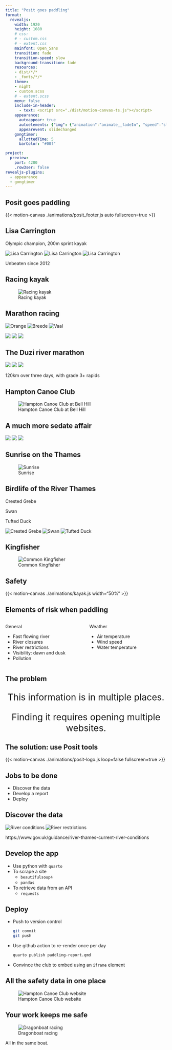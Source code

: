 ```yaml
---
title: "Posit goes paddling"
format: 
  revealjs:
    width: 1920
    height: 1080
    # css: 
    # - custom.css
    # - extent.css
    mainfont: Open_Sans
    transition: fade
    transition-speed: slow
    background-transition: fade
    resources:
    - dist/*/*
    - _fonts/*/*
    theme: 
    - night
    - custom.scss
    # - extent.scss
    menu: false
    include-in-header: 
      - text: <script src="./dist/motion-canvas-ts.js"></script>
    appearance:
      autoappear: true
      autoelements: {"img": {"animation":"animate__fadeIn", "speed":"slow", "delay":"50"}}
      appearevent: slidechanged
    gongtimer:
      allottedTime: 5
      barColor: "#00f"

project:
  preview:
    port: 4200
    .row3ser: false
revealjs-plugins:
  - appearance
  - gongtimer
---
```




## Posit goes paddling {.hidetitle}


{{< motion-canvas ./animations/posit_footer.js auto fullscreen=true >}}


## {data-background-video="./_raw_images/lisa-carrington.mp4"}



## Lisa Carrington


Olympic champion, 200m sprint kayak

::: {.row3}
![Lisa Carrington](_raw_images/lisa/lisa-3.jpg)
![Lisa Carrington](_raw_images/lisa/lisa-2.jpg)
![Lisa Carrington](_raw_images/lisa/lisa-1.jpg)
:::


Unbeaten since 2012


## Racing kayak

![Racing kayak](_raw_images/inkscape/k1.svg)




## Marathon racing

::: {.row3}
![Orange](./_raw_images/sa-rivers/orange-descent.jpg)
![Breede](./_raw_images/sa-rivers/breede.jpg)
![Vaal](./_raw_images/sa-rivers/vaal-1.jpg)
:::

::: {.row3}
![](./_raw_images/sa-rivers/berg-1.jpg)
![](./_raw_images/sa-rivers/berg-5.jpg)
![](./_raw_images/sa-rivers/berg-4.jpg)
:::



    
## The Duzi river marathon

::: {.row3}
![](./_raw_images/sa-rivers/duzi-1.jpg)
![](./_raw_images/sa-rivers/duzi-5.jpg)
![](./_raw_images/sa-rivers/duzi-7.jpg)
:::

120km over three days, with grade 3+ rapids



## Hampton Canoe Club

![Hampton Canoe Club at Bell Hill](./_raw_images/hcc/bell-hill.jpg)



## A much more sedate affair



::: {.row3}
![](./_raw_images/hcc/jana.jpg)
![](./_raw_images/hcc/capsize-1.jpg)
![](./_raw_images/hcc/canoe.jpg)
:::

## Sunrise on the Thames

![Sunrise](./_raw_images/hcc/sunrise.jpg)

## Birdlife of the River Thames

::: {.row3}
Crested Grebe

Swan

Tufted Duck
:::

::: {.row3}
![Crested Grebe](_raw_images/birds/crested-grebe.jpg)
![Swan](_raw_images/birds/swan.jpg)
![Tufted Duck](_raw_images/birds/tufted-duck.jpg)
:::


## Kingfisher

![Common Kingfisher](_raw_images/birds/kingfisher.jpg)


## Safety


{{< motion-canvas ./animations/kayak.js width="50%" >}}

## Elements of risk when paddling

:::: {.columns}

::: {.column width="50%" .larger}

General

- Fast flowing river
- River closures
- River restrictions
- Visibility: dawn and dusk
- Pollution

:::


::: {.column width="50%" .larger}
Weather

- Air temperature
- Wind speed
- Water temperature


:::

::::

## The problem


::: {.center-xy .larger style="font-size: 2em; top=25%;"}
<center>
This information is in multiple places.

Finding it requires opening multiple websites.
</center>
:::




## The solution: use Posit tools

{{< motion-canvas ./animations/posit-logo.js loop=false fullscreen=true >}}


## Jobs to be done

::: {.larger}
- Discover the data
- Develop a report
- Deploy

:::

## Discover the data

::: {.row2}
![River conditions](_raw_images/data-source/river-conditions-long.png)
![River restrictions](_raw_images/data-source/restrictions-long.png)
:::

https://www.gov.uk/guidance/river-thames-current-river-conditions


## Develop the app

- Use python with `quarto`
- To scrape a site
  - `beautifulsoup4`
  - `pandas`
- To retrieve data from an API
  - `requests`


## Deploy

- Push to version control

   ```bash
   git commit
   git push
   ```

- Use github action to re-render once per day

  ```bash
  quarto publish paddling-report.qmd
  ```

- Convince the club to embed using an `iframe` element

## All the safety data in one place

![Hampton Canoe Club website](_raw_images/report/hcc-site.png)


## {background-iframe="https://hamptoncanoeclub.co.uk/local-river-conditions/" zoom=0.5}

<!-- ## hexagons

{{< motion-canvas ./animations/hexagons.js loop=false fullscreen=true >}}

## motion canvas

{{< motion-canvas ./animations/quarto_mc.js loop width=100%; >}} -->

## Your work keeps me safe

![Dragonboat racing](_raw_images/dragonboat.jpg)

All in the same boat.
